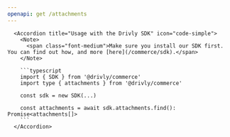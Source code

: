 ```yaml
---
openapi: get /attachments
---
```


      <Accordion title="Usage with the Drivly SDK" icon="code-simple">
        <Note>
          <span class="font-medium">Make sure you install our SDK first. You can find out how, and more [here](/commerce/sdk).</span>
        </Note>

        ```typescript
        import { SDK } from '@drivly/commerce'
        import type { attachments } from '@drivly/commerce'

        const sdk = new SDK(...)

        const attachments = await sdk.attachments.find(): Promise<attachments[]>
        ```
      </Accordion>
